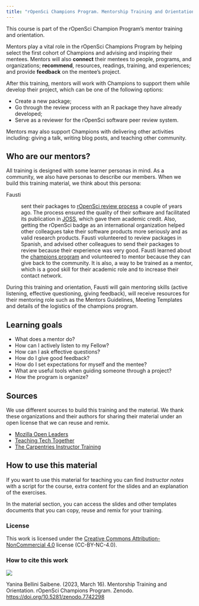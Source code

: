 ```yaml
---
title: "rOpenSci Champions Program. Mentorship Training and Orientation"
---
```


This course is part of the rOpenSci Champion Program's mentor training and orientation. 

Mentors play a vital role in the rOpenSci Champions Program by helping select the first cohort of Champions and advising and inspiring their mentees. Mentors will also __connect__ their mentees to people, programs, and organizations; __recommend__, resources, readings, training, and experiences; and provide __feedback__ on the mentee’s project.

After this training, mentors will work with Champions to support them while develop their project, which can be one of the following options:

* Create a new package;
* Go through the review process with an R package they have already developed;
* Serve as a reviewer for the rOpenSci software peer review system.

Mentors may also support Champions with delivering other activities including: giving a talk, writing blog posts, and teaching other community. 

## Who are our mentors?

All training is designed with some learner personas in mind. As a community, we also have personas to describe our members.  When we build this training material, we think about this persona:

Fausti

:   sent their packages to [rOpenSci review process](https://ropensci.org/software-review/) a couple of years ago. The process ensured the quality of their software and facilitated its publication in [JOSS](https://joss.theoj.org/), which gave them academic credit. Also, getting the rOpenSci badge as an international organization helped other colleagues take their software products more seriously and as valid research products.
Fausti volunteered to review packages in Spanish, and advised other colleagues to send their packages to review because their experience was very good.
Fausti learned about the [champions program](https://ropensci.org/champions/) and volunteered to mentor because they can give back to the community. It is also, a way to be trained as a mentor, which is a good skill for their academic role and to increase their contact network.


During this training and orientation, Fausti will gain mentoring skills (active listening, effective questioning, giving feedback), will receive resources for their mentoring role such as the Mentors Guidelines, Meeting Templates and details of the logistics of the champions program.

## Learning goals

- What does a mentor do? 
- How can I actively listen to my Fellow?
- How can I ask effective questions?
- How do I give good feedback?
- How do I set expectations for myself and the mentee?
- What are useful tools when guiding someone through a project?
- How the program is organize?

## Sources

We use different sources to build this training and the material. We thank these organizations and their authors for sharing their material under an open license that we can reuse and remix.

* [Mozilla Open Leaders](https://foundation.mozilla.org/en/initiatives/mozilla-open-leaders/) 
* [Teaching Tech Together](https://teachtogether.tech/en/index.html) 
* [The Carpentries Instructor Training](https://carpentries.github.io/instructor-training/) 

## How to use this material

If you want to use this material for teaching you can find _Instructor notes_ with a script for the course, extra content for the slides and an explanation of the exercises.

In the material section, you can access the slides and other templates documents that you can copy, reuse and remix for your training. 

### License

This work is licensed under the [Creative Commons Attribution-NonCommercial 4.0](https://creativecommons.org/licenses/by-nc/4.0/) license (CC-BY-NC-4.0).

### How to cite this work

![](https://zenodo.org/badge/DOI/10.5281/zenodo.7742298.svg)

Yanina Bellini Saibene. (2023, March 16). Mentorship Training and Orientation. rOpenSci Champions Program. Zenodo. [https://doi.org/10.5281/zenodo.7742298](https://doi.org/10.5281/zenodo.7742298)

